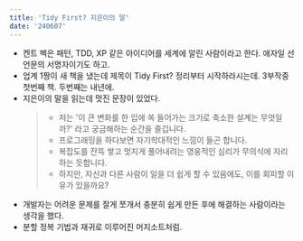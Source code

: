 ```yaml
---
title: 'Tidy First? 지은이의 말'
date: '240607'
---
```


- 켄트 벡은 패턴, TDD, XP 같은 아이디어를 세계에 알린 사람이라고 한다. 애자일 선언문의 서명자이기도 하고.
- 업계 1짱이 새 책을 냈는데 제목이 Tidy First? 정리부터 시작하라시는데. 3부작중 첫번째 책. 두번째는 내년에.
- 지은이의 말을 읽는데 멋진 문장이 있었다.
  > - 저는 '이 큰 변화를 한 입에 쏙 들어가는 크기로 축소한 설계는 무엇일까?' 라고 궁금해하는 순간을 즐깁니다.
  > - 프로그래밍을 하다보면 자기학대적인 느낌이 들곤 합니다.
  > - 복잡도를 잔뜩 쌓고 멋지게 풀어내려는 영웅적인 심리가 무의식에 자리하는 듯합니다.
  > - 하지만, 자신과 다른 사람이 일을 더 쉽게 할 수 있음에도, 이를 회피할 이유가 있을까요?
- 개발자는 어려운 문제를 잘게 쪼개서 충분히 쉽게 만든 후에 해결하는 사람이라는 생각을 했다.
- 분할 정복 기법과 재귀로 이루어진 머지소트처럼.
